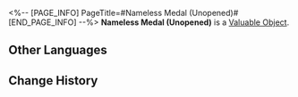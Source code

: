 <%-- [PAGE_INFO]
PageTitle=#Nameless Medal (Unopened)#
[END_PAGE_INFO] --%>
{{Item Infobox
|id          = 300103
|image       = Item Nameless Medal (Unopened).png
|type        = Valuable Object
|invCategory = Valuables
|rarity      = 4
|effect      = 
|description = An unopened treasure. Use to gain the effect equivalent to purchasing Nameless Medal once.
}}
'''Nameless Medal (Unopened)''' is a [[Valuable Object]].

==Other Languages==
{{Other Languages
|en   = Nameless Medal (Unopened)
|zhs  = 无名客的奖章（未拆封）
|zht  = 無名客的獎章（未拆封）
|ja   = ナナシビトの勲章（未開封）
|ko   = 무명객의 휘장(미개봉)
|es   = Medalla anónima (sin abrir)
|fr   = Médaille des Sans Noms (scellée)
|ru   = Медаль Безымянных (не открыто)
|th   = เหรียญตรานิรนาม (ยังไม่เปิด)
|vi   = Huân Chương Khách Vô Danh (Chưa mở)
|de   = Medaille der Namenlosen (ungeöffnet)
|id   = Nameless Medal (Belum Dibuka)
|pt   = Medalha dos Inominados (Não Aberto)
}}

==Change History==
{{Change History|1.0}}